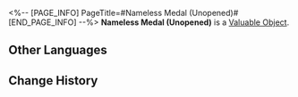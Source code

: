 <%-- [PAGE_INFO]
PageTitle=#Nameless Medal (Unopened)#
[END_PAGE_INFO] --%>
{{Item Infobox
|id          = 300103
|image       = Item Nameless Medal (Unopened).png
|type        = Valuable Object
|invCategory = Valuables
|rarity      = 4
|effect      = 
|description = An unopened treasure. Use to gain the effect equivalent to purchasing Nameless Medal once.
}}
'''Nameless Medal (Unopened)''' is a [[Valuable Object]].

==Other Languages==
{{Other Languages
|en   = Nameless Medal (Unopened)
|zhs  = 无名客的奖章（未拆封）
|zht  = 無名客的獎章（未拆封）
|ja   = ナナシビトの勲章（未開封）
|ko   = 무명객의 휘장(미개봉)
|es   = Medalla anónima (sin abrir)
|fr   = Médaille des Sans Noms (scellée)
|ru   = Медаль Безымянных (не открыто)
|th   = เหรียญตรานิรนาม (ยังไม่เปิด)
|vi   = Huân Chương Khách Vô Danh (Chưa mở)
|de   = Medaille der Namenlosen (ungeöffnet)
|id   = Nameless Medal (Belum Dibuka)
|pt   = Medalha dos Inominados (Não Aberto)
}}

==Change History==
{{Change History|1.0}}